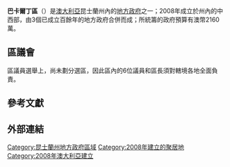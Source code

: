 {{Infobox Australian Place | type = lga
| name     = 巴卡爾丁區
| state    = 昆士蘭州
| image    = Barcaldine Regional Council LGA Qld.png
| imagesize= 180
| caption  = 巴卡爾丁區於[[昆士蘭州|昆士蘭州]]轄境圖
| mayor    = Robert Chandler<ref>[http://www.ecq.qld.gov.au/elections/local/lg2008/BarcaldineRegionalCouncil/results/mayoral/summary.html 選舉結果] {{webarchive|url=https://web.archive.org/web/20091006131052/http://www.ecq.qld.gov.au/elections/local/lg2008/BarcaldineRegionalCouncil/results/mayoral/summary.html |date=2009-10-06 }} (ECQ)</ref>
| pop      = 3,394
| pop_footnotes = (2008)<ref>{{cite web|url=http://www.abs.gov.au/ausstats/abs@.nsf/Products/3218.0~2007-08~Main+Features~Queensland?OpenDocument|title=Regional Population Growth, Australia, 2007–08|author=Australian Bureau of Statistics|date=23 April 2009|accessdate=30 September 2009|archive-date=2012-02-04|archive-url=https://www.webcitation.org/65D0vpQ36?url=http://www.abs.gov.au/ausstats/abs@.nsf/Products/3218.0~2007-08~Main+Features~Queensland?OpenDocument|dead-url=no}}</ref>
| area     = 53677
| est      = 2008
| seat     = 巴卡爾丁
| region   = 中西部
| stategov = 桂格理
| fedgov   = 福林
| logo     = 
| logosize = 
| url      = http://www.barcaldine.qld.gov.au/
| near-nw  = [[溫頓郡|溫頓]]
| near-n   = [[福林德斯郡|福林德斯]]
| near-ne  = [[查特斯塔區|查特斯塔]]
| near-w   = [[朗芮區|朗芮]]
| near-e   = [[艾薩克區|艾薩克]] / <br/>[[中央高地區|中央高地]]
| near-sw  = [[朗芮區|朗芮]]
| near-s   = [[布雷蔻坦波區|布雷蔻坦波]]
| near-se  = [[中央高地區|中央高地]]
}}
'''巴卡爾丁區'''（{{lang-en|Barcaldine Region}}）是[[澳大利亞|澳大利亞]]昆士蘭州內的[[地方政府區域|地方政府]]之一；2008年成立於州內的中西部，由3個已成立百餘年的地方政府合併而成；所統籌的政府預算有澳幣2160萬。

==區議會==
區議員選舉上，尚未劃分選區，因此區內的6位議員和區長須對轄境各地全面負責。

==參考文獻==
{{reflist}}

==外部連結==

{{Local Government Areas of Queensland}}

{{DEFAULTSORT:Barcaldine}}
[[Category:昆士蘭州地方政府區域|Category:昆士蘭州地方政府區域]]
[[Category:2008年建立的聚居地|Category:2008年建立的聚居地]]
[[Category:2008年澳大利亞建立|Category:2008年澳大利亞建立]]